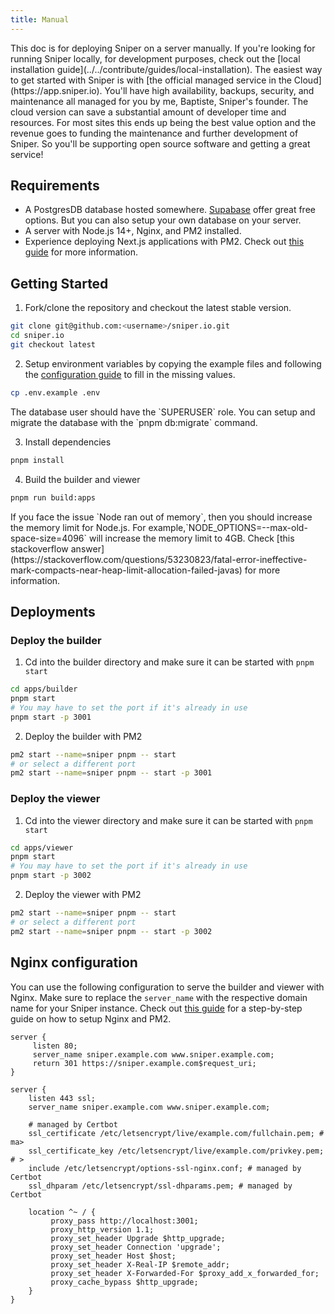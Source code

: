 ```yaml
---
title: Manual
---
```


<Warning>
  This doc is for deploying Sniper on a server manually. If you're looking for
  running Sniper locally, for development purposes, check out the [local
  installation guide](../../contribute/guides/local-installation).
</Warning>

<Note>
  The easiest way to get started with Sniper is with [the official managed
  service in the Cloud](https://app.sniper.io). You'll have high availability,
  backups, security, and maintenance all managed for you by me, Baptiste,
  Sniper's founder. The cloud version can save a substantial amount of developer
  time and resources. For most sites this ends up being the best value option
  and the revenue goes to funding the maintenance and further development of
  Sniper. So you'll be supporting open source software and getting a great
  service!
</Note>

## Requirements

- A PostgresDB database hosted somewhere. [Supabase](https://supabase.com/) offer great free options. But you can also setup your own database on your server.
- A server with Node.js 14+, Nginx, and PM2 installed.
- Experience deploying Next.js applications with PM2. Check out [this guide](https://www.coderrocketfuel.com/article/how-to-deploy-a-next-js-website-to-a-digital-ocean-server/) for more information.

## Getting Started

1. Fork/clone the repository and checkout the latest stable version.

```sh
git clone git@github.com:<username>/sniper.io.git
cd sniper.io
git checkout latest
```

2. Setup environment variables by copying the example files and following the [configuration guide](/self-hosting/configuration) to fill in the missing values.

```sh
cp .env.example .env
```

<Note>
  The database user should have the `SUPERUSER` role. You can setup and migrate
  the database with the `pnpm db:migrate` command.
</Note>

3. Install dependencies

```sh
pnpm install
```

4. Build the builder and viewer

```sh
pnpm run build:apps
```

<Note>
  If you face the issue `Node ran out of memory`, then you should increase the
  memory limit for Node.js. For example,`NODE_OPTIONS=--max-old-space-size=4096`
  will increase the memory limit to 4GB. Check [this stackoverflow
  answer](https://stackoverflow.com/questions/53230823/fatal-error-ineffective-mark-compacts-near-heap-limit-allocation-failed-javas)
  for more information.
</Note>

## Deployments

### Deploy the builder

1. Cd into the builder directory and make sure it can be started with `pnpm start`

```sh
cd apps/builder
pnpm start
# You may have to set the port if it's already in use
pnpm start -p 3001
```

2. Deploy the builder with PM2

```sh
pm2 start --name=sniper pnpm -- start
# or select a different port
pm2 start --name=sniper pnpm -- start -p 3001
```

### Deploy the viewer

1. Cd into the viewer directory and make sure it can be started with `pnpm start`

```sh
cd apps/viewer
pnpm start
# You may have to set the port if it's already in use
pnpm start -p 3002
```

2. Deploy the viewer with PM2

```sh
pm2 start --name=sniper pnpm -- start
# or select a different port
pm2 start --name=sniper pnpm -- start -p 3002
```

## Nginx configuration

You can use the following configuration to serve the builder and viewer with Nginx. Make sure to replace the `server_name` with the respective domain name for your Sniper instance. Check out [this guide](https://www.coderrocketfuel.com/article/how-to-deploy-a-next-js-website-to-a-digital-ocean-server/) for a step-by-step guide on how to setup Nginx and PM2.

```nginx
server {
     listen 80;
     server_name sniper.example.com www.sniper.example.com;
     return 301 https://sniper.example.com$request_uri;
}

server {
    listen 443 ssl;
    server_name sniper.example.com www.sniper.example.com;

    # managed by Certbot
    ssl_certificate /etc/letsencrypt/live/example.com/fullchain.pem; # ma>
    ssl_certificate_key /etc/letsencrypt/live/example.com/privkey.pem; # >
    include /etc/letsencrypt/options-ssl-nginx.conf; # managed by Certbot
    ssl_dhparam /etc/letsencrypt/ssl-dhparams.pem; # managed by Certbot

    location ^~ / {
         proxy_pass http://localhost:3001;
         proxy_http_version 1.1;
         proxy_set_header Upgrade $http_upgrade;
         proxy_set_header Connection 'upgrade';
         proxy_set_header Host $host;
         proxy_set_header X-Real-IP $remote_addr;
         proxy_set_header X-Forwarded-For $proxy_add_x_forwarded_for;
         proxy_cache_bypass $http_upgrade;
    }
}
```
